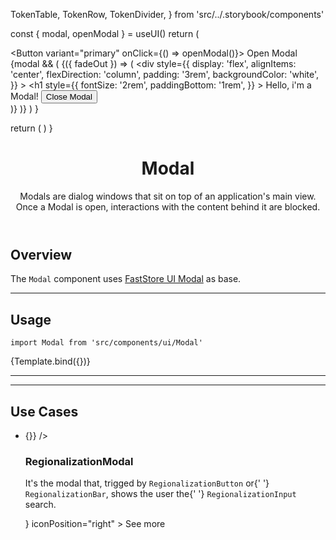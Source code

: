 


  TokenTable,
  TokenRow,
  TokenDivider,
} from 'src/../.storybook/components'

<Meta title="Molecules/Modal" component={Modal} />

  const { modal, openModal } = useUI()
  return (
    <div>
      <Button variant="primary" onClick={() => openModal()}>
        Open Modal
      </Button>
      {modal && (
        <Modal>
          {({ fadeOut }) => (
            <div
              style={{
                display: 'flex',
                alignItems: 'center',
                flexDirection: 'column',
                padding: '3rem',
                backgroundColor: 'white',
              }}
            >
              <h1
                style={{
                  fontSize: '2rem',
                  paddingBottom: '1rem',
                }}
              >
                Hello, i'm a Modal!
              </h1>
              <Button onClick={fadeOut}>Close Modal</Button>
            </div>
          )}
        </Modal>
      )}
    </div>
  )
}

  return (
    <UIProvider>
      <ModalTemplate />
    </UIProvider>
  )
}

<header>

# Modal

Modals are dialog windows that sit on top of an application's main view. Once a Modal is open, interactions with the content behind it are blocked.

</header>

## Overview

The `Modal` component uses [FastStore UI Modal](https://www.faststore.dev/reference/ui/molecules/Modal) as base.

---

## Usage

`import Modal from 'src/components/ui/Modal'`

<Canvas>
  <Story name="Overview">{Template.bind({})}</Story>
</Canvas>

---

<TokenTable>
  <TokenRow token="--fs-modal-position-top" value="30vh" />
  <TokenRow token="--fs-modal-position-right" value="var(--fs-spacing-4)" />
  <TokenRow token="--fs-modal-position-left" value="var(--fs-spacing-4)" />
  <TokenRow
    token="--fs-modal-max-width"
    value="calc(var(--fs-grid-breakpoint-desktop) / 3)"
  />
  <TokenRow token="--fs-modal-min-height" value="var(--fs-spacing-5)" />
  <TokenRow token="--fs-modal-margin" value="auto" />
  <TokenRow token="--fs-modal-border-radius" value="var(--fs-spacing-0)" />
  <TokenDivider />
  <TokenRow token="--fs-modal-width-tablet" value="calc(100vw / 3)" />
  <TokenRow
    token="--fs-modal-min-width-tablet"
    value="calc(var(--fs-grid-breakpoint-desktop) / 3)"
  />
  <TokenDivider />
  <TokenRow
    token="--fs-modal-transition-timing"
    value="var(--fs-transition-timing)"
  />
  <TokenRow token="--fs-modal-transition-property" value="transform" />
  <TokenRow token="--fs-modal-transition-in-function" value="ease-in" />
  <TokenRow token="--fs-modal-transition-out-function" value="ease-out" />
</TokenTable>

---

## Use Cases

<section className="sbdocs-list">
  <ul className="sbdocs-ul-row">
    <li>
      <div>
        <UIProvider>
          <RegionalizationModalContent onClose={() => {}} />
        </UIProvider>
      </div>
      <article className="sbdocs-list-text">
        <h3>RegionalizationModal</h3>
        <p>
          It's the modal that, trigged by <code>RegionalizationButton</code> or{' '}
          <code>RegionalizationBar</code>, shows the user the{' '}
          <code>RegionalizationInput</code> search.
        </p>
        <LinkButton
          size="small"
          variant="tertiary"
          href="../?path=/docs/features-regionalization-regionalizationmodal--overview"
          icon={<Icon name="ArrowRight" width="18" height="18" weight="bold" />}
          iconPosition="right"
        >
          See more
        </LinkButton>
      </article>
    </li>
  </ul>
</section>
